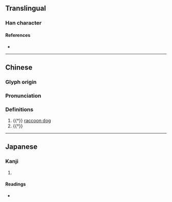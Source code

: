 {{character info}}
==Translingual==

===Han character===
{{Han char|rn=94|rad=犬|as=08|sn=11|four=|canj=KHDOO|ids=⿰犭來}}

====References====
* {{Han ref|kx=0712.240|dkj=20471|dj=1124.260|hdz=21352.050|uh=730D|ud=29453}}

----
==Chinese==
{{zh-forms}}

===Glyph origin===
{{Han etym}}

===Pronunciation===
{{zh-pron
|m=lái
|mc=y
|oc=y
|cat=n
}}

===Definitions===
{{zh-hanzi}}

# {{†}} [[raccoon dog]]
# {{†}} {{zh-alt-form|來}}

----

==Japanese==

===Kanji===
{{ja-kanji|grade=|rs=犬08}}

# {{rfdef|ja|sort=犬08}}

====Readings====
* {{ja-readings|on=[[らい]] (rai), [[り]] (ri)|kun=[[たぬき]] (tanuki)}}
